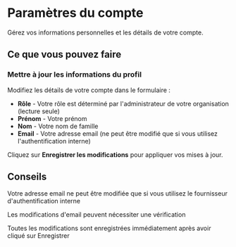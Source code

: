 # Paramètres du compte

Gérez vos informations personnelles et les détails de votre compte.

## Ce que vous pouvez faire

### Mettre à jour les informations du profil
Modifiez les détails de votre compte dans le formulaire :
- **Rôle** - Votre rôle est déterminé par l'administrateur de votre organisation (lecture seule)
- **Prénom** - Votre prénom
- **Nom** - Votre nom de famille
- **Email** - Votre adresse email (ne peut être modifié que si vous utilisez l'authentification interne)

Cliquez sur **Enregistrer les modifications** pour appliquer vos mises à jour.

## Conseils

<Tip>Votre adresse email ne peut être modifiée que si vous utilisez le fournisseur d'authentification interne</Tip>

<Tip>Les modifications d'email peuvent nécessiter une vérification</Tip>

<Tip>Toutes les modifications sont enregistrées immédiatement après avoir cliqué sur Enregistrer</Tip>

